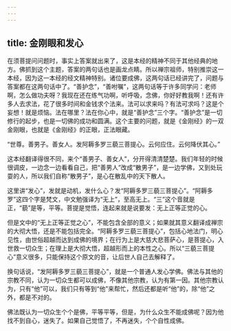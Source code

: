 ```yaml
---
---
---
```

title: 金刚眼和发心
---




在须菩提问问题时，事实上答案就出来了，这是本经的精神不同于其他经典的地方。佛抓到这个主题，答案的两句话也是画龙点睛。所以禅宗祖师，特别推崇这一本经，因为这一本经的经文精神特别。诸位要成佛，这两句话已经讲完了，问题与答案都在这两句话中了。“善护念”，“善咐嘱”，这两句话等于许多同学问：老师啊，怎么做功夫呀？我现在还在练气功啊，听呼吸，念佛，你好好教我啊！还有许多人去求法，花了很多时间和金钱求个法来。法可以求来吗？有法可求吗？这是个妄想！就是烦恼。法在哪里？法在你心中，就是“善护念”三个字。“善护念”是一切修行的起步，也是一切佛的成功和圆满。这个主要的问题，就是《金刚经》的一双金刚眼，也就是《金刚经》的正眼，正法眼藏。

“世尊。善男子。善女人。发阿耨多罗三藐三菩提心。云何应住。云何降伏其心。”

这本经翻译得很不同，来个“善男子、善女人”，分开得清清楚楚。我们年轻的时候很调皮，一边念一边看看自己，把“善男人”改成“散男子”，是一边学佛，又到处玩耍的人，所以我们自称“散男子”，是心在散乱中的天下散人。

这里讲“发心”，发就是动机，发什么心？发“阿耨多罗三藐三菩提心”。“阿耨多罗”这四个字是梵文，中文勉强译为“无上”，至高无上。“三”这个音就是正，“藐”是等，平等。菩提是觉悟，连起来就是说要发：无上正等正觉的心。

但是文中的“无上正等正觉之心”，不能包含全部的意义；如果就其意义翻译成禅宗的大彻大悟，还是不能包括完全。“阿耨多罗三藐三菩提心”，包括心地法门，明心见性，由世俗超越而达到成佛的境界；在行为上是大慈大悲菩萨心，是菩提心，入世救一切众生；在理上是大彻大悟，超越形而上的本性之心。所以“三藐三菩提心”意义很多，只能保持这个原文的音，让后世人自己去解释了。

换句话说，“发阿耨多罗三藐三菩提心”，就是一个普通人发心学佛。佛法与其他的宗教不同，认为一切众生都可以成佛，不像其他宗教，认为有第一因。其他宗教认为，只有“他”可以，我们只有等到“他”来帮忙，然后还都是听“他”的，除“他”之外，都是不对的。

佛法既认为一切众生个个是佛，平等平等，但是，为什么众生不能成佛呢？因为他找不到自心，迷失了。如果自己觉悟了，不再迷失，个个自性成佛。
